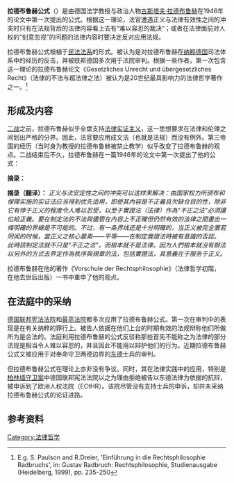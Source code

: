 '''拉德布鲁赫公式'''（{{lang-de|''Radbruchsche Formel''}}）是由德国法学教授与政治人物[[古斯塔夫·拉德布鲁赫|古斯塔夫·拉德布鲁赫]]在1946年的论文中第一次提出的公式。根据这一理论，法官遭遇正义与法律有效性之间的冲突时只有在法规背后的法律内容看上去有“难以容忍的裁决”；或者在法律面前对人权的“刻意忽视”的问题的法律内容时要决定反对应用法规。

拉德布鲁赫公式根植于[[欧陆法系|民法法系]]的形式。被认为是对拉德布鲁赫在[[纳粹德国|纳粹德国]]司法体系中的经历的反击，并被联邦德国多次用于法院审判。根据一些作者，第一次包含这一理论的拉德布鲁赫论文《Gesetzliches Unrecht und übergesetzliches Recht》（法律的不法与超法律之法）被认为是20世纪最具影响力的法律哲学著作之一。<ref>E.g. S. Paulson and R.Dreier, 'Einführung in die Rechtsphilosophie Radbruchs', in: Gustav Radbruch: Rechtsphilosophie, Studienausgabe (Heidelberg, 1999), pp. 235–250</ref>

==形成及内容==
[[二战|二战]]之前，拉德布鲁赫似乎全盘支持[[法律实证主义|法律实证主义]]，这一思想要求在法律和伦理之间划出严格的分界。因此，法官要应用成文法（也就是法规）而没有例外。第三帝国的经历（当时身为教授的拉德布鲁赫被禁止教学）似乎改变了拉德布鲁赫的观点。二战结束后不久，拉德布鲁赫在一篇1946年的论文中第一次提出了他的公式：

'''摘录：'''<!--
-->{{lang|de|''Der Konflikt zwischen der Gerechtigkeit und der Rechtssicherheit dürfte dahin zu lösen sein, daß das positive, durch Satzung und Macht gesicherte Recht auch dann den Vorrang hat, wenn es inhaltlich ungerecht und unzweckmäßig ist, es sei denn, daß der Widerspruch des positiven Gesetzes zur Gerechtigkeit ein so unerträgliches Maß erreicht, daß das Gesetz als „unrichtiges Recht“ der Gerechtigkeit zu weichen hat. Es ist unmöglich, eine schärfere Linie zu ziehen zwischen den Fällen des gesetzlichen Unrechts und den trotz unrichtigen Inhalts dennoch geltenden Gesetzen; eine andere Grenzziehung aber kann mit aller Schärfe vorgenommen werden: wo Gerechtigkeit nicht einmal erstrebt wird, wo die Gleichheit, die den Kern der Gerechtigkeit ausmacht, bei der Setzung positiven Rechts bewußt verleugnet wurde, da ist das Gesetz nicht etwa nur „unrichtiges“ Recht, vielmehr entbehrt es überhaupt der Rechtsnatur. Denn man kann Recht, auch positives Recht, gar nicht anders definieren als eine Ordnung und Satzung, die ihrem Sinne nach bestimmt ist, der Gerechtigkeit zu dienen.''<ref>G. Radbruch, ''Gesetzliches Unrecht und übergesetzliches Recht'', Süddeutsche Juristenzeitung (1946), p. 107</ref>}}

'''摘录（翻译）：'''<!--
-->''正义与法安定性之间的冲突可以这样来解决：由国家权力所颁布和保障实施的实证法应当得到优先适用，即使其內容是不正義且欠缺合目的性，除非它有悖于正义的程度令人难以忍受，以至于實證法（法律）作為“不正之法”必須讓位給正義。要在制定法的不法與儘管在內容上不正確但仍然有效的法律之間畫出一條明確的界線是不可能的。不过，有一条界线还是十分明確的，当正义被完全置若罔闻的时候，當正义之核心要素——平等——在制定實證法時被有意識的否認。此時該制定法就不只是“不正之法”，而根本就不是法律。因为人們根本就沒有辦法以另外的方式去界定作為秩序與規章的法，包括實證法，其意義在于服务于正义。''

拉德布鲁赫在他的著作《Vorschule der Rechtsphilosophie》（法律哲学初階，在他去世后出版）一书中重申了他的观点。

==在法庭中的采纳==
[[德国联邦宪法法院|德国联邦宪法法院]]和[[德国联邦最高法院|最高法院]]都多次应用了拉德布鲁赫公式。第一次在审判中的表现是在有关纳粹的罪行上。被告人依据在他们上台的时期有效的法规辩称他们所做所为是合法的。法庭利用拉德布鲁赫的公式反驳称那些首先不能称之为法律的部分法规是相当令人难以容忍的，并且因此不能用以辩护他们的行为。近期拉德布鲁赫公式又被应用于对奉命守卫两德边界的[[东德|东德]]士兵的审判。

但拉德布鲁赫公式在理论上亦非没有争议。同时，其在法律实践中的应用，特别是[[柏林墙守卫案|柏林墙守卫案]]中德国联邦宪法法院以之为理由拒绝被告以东德法律为依据的抗辩，被申诉到了欧洲人权法院（ECtHR）。该院尽管没有支持士兵的申诉，却并未采纳拉德布鲁赫公式的论证进路。

==参考资料==
<references />

{{Authority control}}
[[Category:法律哲学|Category:法律哲学]]